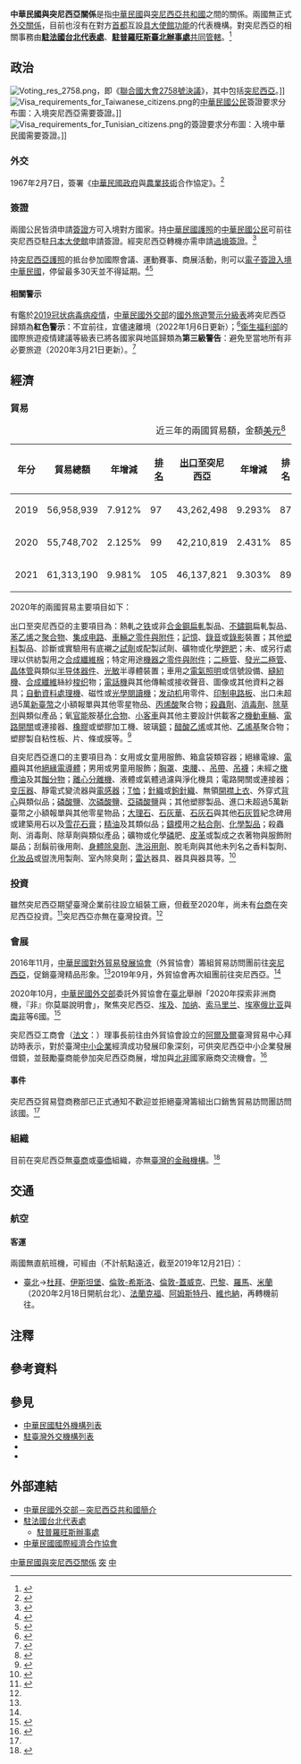 {{noteTA
|G1=Medicine
|1=zh-hans:中华民国与突尼斯关系; zh-hant:中華民國與突尼斯關係; zh-tw:中華民國與突尼西亞關係;
|2=zh-hans:突尼斯; zh-hant:突尼斯; zh-tw:突尼西亞;
|3=zh-hans:台; zh-hant:臺;
|4=zh-hans:印制电路板; zh-hant:印刷電路板;
|5=zh-hans:信息; zh-hant:資訊;
|6=zh-hans:塑料; zh-hant:塑料; zh-tw:塑膠;
|7=zh-hant:杜拜; zh-cn:迪拜; zh-sg:杜拜;
|8=zh-hant:伊斯坦堡; zh-cn:伊斯坦布尔; zh-sg:伊斯坦堡;
|9=zh-hans:希思罗; zh-hant:希斯路; zh-tw:希斯洛;
|10=zh-hans:盖特威克; zh-hant:格域; zh-tw:蓋威克;
|11=zh-hans:集成电路; zh-hant:集成電路; zh-tw:積體電路;
|12=zh-hans:引擎; zh-hant:引擎; zh-cn:发动机;
|13=zh-hans:马甲; zh-hant:背心;
}}

{{not|中突關係}}

{{Infobox Bilateral relations|中華民國與突尼西亞|ROC|TUN|filetype=png}}

'''中華民國與突尼西亞關係'''是指[[中華民國|中華民國]]與[[突尼西亞共和國|突尼西亞共和國]]之間的關係。兩國無正式[[外交#外交上的承認|外交關係]]，目前也沒有在對方[[首都|首都]]互設[[實質大使館|具大使館功能]]的代表機構。對突尼西亞的相關事務由'''[[駐法國台北代表處|駐法國台北代表處]]'''、'''[[駐普羅旺斯臺北辦事處|駐普羅旺斯臺北辦事處]]'''[[兼轄|共同管轄]]。<ref>{{Cite web |url = https://www.boca.gov.tw/sp-foof-countrycp-03-128-a5910-03-1.html |title = 駐館位置及聯絡方式 |publisher = [[中華民國外交部|中華民國外交部]] [[外交部領事事務局|領事事務局]] |access-date = 2017-12-26 |archive-date = 2020-11-05 |archive-url = https://web.archive.org/web/20201105171642/https://www.boca.gov.tw/sp-foof-countrycp-03-128-a5910-03-1.html }}</ref>

==政治==
[[File:Voting_res_2758.png|thumb]]，即《[[聯合國大會2758號決議|聯合國大會2758號決議]]》，其中包括[[突尼西亞|突尼西亞]]。]]
[[File:Visa_requirements_for_Taiwanese_citizens.png|thumb]]的[[中華民國國民|中華民國公民]]簽證要求分布圖：入境突尼西亞需要簽證。]]
[[File:Visa_requirements_for_Tunisian_citizens.png|thumb]]的{{link-en|突尼西亞人口|Demographics of Tunisia|突尼西亞公民}}簽證要求分布圖：入境中華民國需要簽證。]]
===外交===
{{see also|中華民國外交|{{link-en|突尼西亞外交|Foreign relations of Tunisia}}}}
1967年2月7日，簽署《[[中華民國政府|中華民國政府]]與{{link-en|突尼西亞政府|Politics of Tunisia|突尼西亞共和國政府}}[[農學|農業技術]]合作協定》。<ref>{{Cite web |url = https://no06.mofa.gov.tw/mofatreatys/Result.aspx?tysubject_c=&tysubject_e=&tysubject_o=&tycountry_c=%e7%aa%81%e5%b0%bc%e8%a5%bf%e4%ba%9e&tycountry_e=%e7%aa%81%e5%b0%bc%e8%a5%bf%e4%ba%9e&tyeffectivedate=&tyeffectivedateE=&tysigneddate=&tysigneddateE=&start=Y&tykeyword=&Order=Signing&tyclass= |title = 條約協定查詢系統 |publisher = 中華民國外交部}}</ref>

===簽證===
{{see also|中華民國簽證政策|中華民國公民簽證要求}}
{{see also|突尼西亞簽證政策|突尼西亞公民簽證要求}}
兩國公民皆須申請[[簽證|簽證]]方可入境對方國家。持[[中華民國護照|中華民國護照]]的[[中華民國國民|中華民國公民]]可前往突尼西亞駐[[日本|日本]][[外交代表機構#大使馆|大使館]]申請簽證。經突尼西亞轉機亦需申請[[過境簽證|過境簽證]]。<ref>{{Cite web |url = https://www.boca.gov.tw/sp-foof-countrycp-03-128-a5910-02-1.html |title = 簽證及入境須知 |publisher = 外交部領事事務局 |access-date = 2017-12-26 |archive-date = 2020-11-30 |archive-url = https://web.archive.org/web/20201130133005/https://www.boca.gov.tw/sp-foof-countrycp-03-128-a5910-02-1.html }}</ref>

持[[突尼西亞護照|突尼西亞護照]]的{{link-en|突尼西亞人口|Demographics of Tunisia|突尼西亞公民}}抵台參加國際會議、運動賽事、商展活動，則可以[[中華民國簽證政策#电子签证|電子簽證入境中華民國]]，停留最多30天並不得延期。<ref>{{Cite web |url = https://www.boca.gov.tw/cp-228-4488-8208a-1.html |title = 誰具備申請電子簽證的資格? |publisher = 外交部領事事務局 |access-date = 2018-12-15 |archive-date = 2018-12-09 |archive-url = https://web.archive.org/web/20181209124657/https://www.boca.gov.tw/cp-228-4488-8208a-1.html }}</ref><ref>{{Cite web|url = https://www.boca.gov.tw/cp-215-643-5e740-1.html|title = 我的電子簽證效期多久？|publisher = 外交部領事事務局|access-date = 2018-04-03|archive-date = 2018-03-27|archive-url = https://web.archive.org/web/20180327023606/https://www.boca.gov.tw/cp-215-643-5e740-1.html}}</ref>

====相關警示====
有鑑於[[2019冠状病毒病疫情|2019冠状病毒病疫情]]，[[中華民國外交部|中華民國外交部]]的[[國外旅遊警示分級表|國外旅遊警示分級表]]將突尼西亞歸類為'''紅色警示'''：不宜前往，宜儘速離境（2022年1月6日更新）；<ref>{{Cite web |url = https://www.boca.gov.tw/sp-trwa-list-1.html |title = 國外旅遊警示分級表 |publisher = 外交部領事事務局 |access-date = 2022-01-31 |archive-date = 2020-02-08 |archive-url = https://web.archive.org/web/20200208022958/https://www.boca.gov.tw/sp-trwa-list-1.html }}</ref>[[中華民國衛生福利部|衛生福利部]]的國際旅遊疫情建議等級表已將各國家與地區歸類為'''第三級警告'''：避免至當地所有非必要旅遊（2020年3月21日更新）。<ref>{{Cite web |url = https://www.cdc.gov.tw/CountryEpidLevel/GetPrescription/577?uacid=429 |title = 國際旅遊疫情建議等級 |publisher = [[中華民國衛生福利部|中華民國衛生福利部]]}}</ref>

==經濟==
{{see also|臺灣經濟|{{link-en|突尼西亞經濟|Economy of Tunisia}}}}
===貿易===
{|class=wikitable
|+近三年的兩國貿易額，金額[[美元|美元]]<ref>{{Cite web |url = https://cuswebo.trade.gov.tw/ |title = 中華民國進出口貿易統計 |publisher = [[中華民國經濟部|中華民國經濟部]] [[經濟部國際貿易局|國際貿易局]] |access-date = 2021-05-12 |archive-date = 2016-03-09 |archive-url = https://web.archive.org/web/20160309193715/http://cus93.trade.gov.tw/FSCI/ }}</ref>
!年分!!貿易總額!!年增減!![[世界政區索引|排名]]!![[出口贸易|出口]]至突尼西亞!!年增減!!排名!!自突尼西亞[[进口贸易|進口]]!!年增減!!排名
|-
| 2019 || 56,958,939 || {{decrease}}7.912% || 97 || 43,262,498 || {{decrease}}9.293% || 87 || 13,696,441 || {{decrease}}3.258% || 102
|-
| 2020 || 55,748,702 || {{decrease}}2.125% || 99 || 42,210,819 || {{decrease}}2.431% || 85 || 13,537,883 || {{decrease}}1.158% || 104
|-
| 2021 || 61,313,190 || {{increase}}9.981% || 105 || 46,137,821 || {{increase}}9.303% || 89 || 15,175,369 || {{increase}}12.096% || 105
|}

2020年的兩國貿易主要項目如下：

出口至突尼西亞的主要項目為：熱軋之[[铁|铁]]或非[[合金鋼|合金鋼]][[轧制|扁軋]]製品、[[不鏽鋼|不鏽鋼]]扁軋製品、[[苯乙烯|苯乙烯]]之[[聚合物|聚合物]]、[[集成电路|集成电路]]、[[汽車零組件列表|車輛之零件與附件]]；[[記憶體|記憶]]、[[錄音|錄音]]或[[攝錄|錄影]]裝置；其他[[塑料|塑料]]製品、診斷或實驗用有底襯之[[化学试剂|試劑]]或配製試劑、礦物或化學[[草木灰|鉀肥]]；未{{link-en|梳理|Carding|初梳}}、{{link-en|精梳|Combing}}或另行處理以供紡製用之[[合成纖維|合成纖維]][[棉花|棉]]；特定用途[[机械零件|機器之零件與附件]]；[[二極管|二極管]]、[[發光二極管|發光二極管]]、[[晶体管|晶体管]]與類似[[半导体器件|半导体器件]]、[[光敏电阻|光敏]]半導體裝置；車用之[[汽车灯|電氣照明]]或信號設備、[[縫紉機|縫紉機]]、[[合成纖維|合成纖維]]絲紗[[梭织|梭织]]物；[[电话|電話機]]與其他傳輸或接收聲音、圖像或其他資料之器具；[[自動資料收集|自動資料處理機]]、磁性或[[光學閱讀器|光學閱讀機]]；[[发动机|发动机]]用零件、[[印制电路板|印制电路板]]、出口未超過5萬[[新臺幣|新臺幣]]之小額報單與其他零星物品、[[丙烯酸|丙烯酸]]聚合物；[[殺蟲劑|殺蟲劑]]、[[消毒|消毒劑]]、[[除草剂|除草剂]]與類似產品；氧[[官能团|官能]]胺基[[化合物|化合物]]、[[轿车|小客車]]與其他主要設計供載客之[[機動車輛|機動車輛]]、[[電子開關|電路開關]]或連接器、[[橡膠|橡膠]]或塑膠加工機、玻璃[[鏡|鏡]]；[[乙酸乙烯酯|醋酸乙烯]]或其他{{link-en|乙烯酯|Vinyl ester}}、[[乙烯基|乙烯基]]聚合物；塑膠製自粘性板、片、條或膜等。<ref>{{Cite web |url = https://www.taitraesource.com/default.asp |title = 近二年我國對當地出口主要產品 |publisher = [[中華民國對外貿易發展協會|中華民國對外貿易發展協會]] |access-date = 2021-10-24 |archive-date = 2007-06-02 |archive-url = https://web.archive.org/web/20070602030647/http://www.taitraesource.com/total01.asp }}</ref>

自突尼西亞進口的主要項目為：女用或女童用服飾、箱盒袋類容器；絕緣電線、[[電纜|電纜]]與其他[[絕緣體|絕緣電導體]]；男用或男童用服飾；[[胸罩|胸罩]]、[[束腹|束腰]]、{{Link-en|緊身褡|Girdle}}、[[吊帶|吊帶]]、[[吊襪帶|吊襪]]；未經{{link-en|化学修飾|Chemical modification|化學改質}}之[[橄欖油|橄欖油]]及其[[蒸馏|餾分物]]；[[離心機|離心分離機]]、液體或氣體過濾與淨化機具；電路開關或連接器；[[变压器|变压器]]、靜電式變流器與[[电感元件|電感器]]；[[T恤|T恤]]；[[編織|針織]]或[[鉤針|鉤針織]]{{link-en|套頭衫|Jersey (clothing)}}、無領[[開襟衫|開襟上衣]]、外穿式[[馬甲_(西式外套)|背心]]與類似品；[[磷酸鹽|磷酸鹽]]、[[次磷酸钠|次磷酸鹽]]、[[:Category:亚磷酸盐|亞磷酸鹽]]與{{link-en|聚磷酸鹽|Polyphosphate}}；其他塑膠製品、進口未超過5萬新臺幣之小額報單與其他零星物品；[[大理石|大理石]]、[[石灰華|石灰華]]、[[石灰岩|石灰石]]與其他[[碳酸鈣|石灰質]]紀念碑用或建築用石以及[[雪花石膏|雪花石膏]]；[[精油|精油]]及其類似品；[[鑄造|鑄模]]用之[[黏合剂|粘合劑]]、[[化学物质列表|化學製品]]；殺蟲劑、消毒劑、除草劑與類似產品；礦物或化學[[磷|磷]]肥、[[皮革|皮革]]或{{link-en|黏合皮革|Bonded leather|組合皮}}製成之衣著物與服飾附屬品；刮鬍前後用劑、[[體香劑|身體除臭劑]]、[[沐浴乳|洗浴用劑]]、脫毛劑與其他未列名之香料製劑、[[化妝品|化妝品]]或盥洗用製劑、室內除臭劑；[[雷达|雷达]]器具、{{link-en|無線電導航|Radio navigation}}器具與{{link-en|無線電遙控|Radio control|遙控}}器具等。<ref>{{Cite web |url = https://www.taitraesource.com/default.asp |title = 近二年我國自當地進口主要產品 |publisher = 中華民國對外貿易發展協會 |access-date = 2021-10-24 |archive-date = 2007-06-02 |archive-url = https://web.archive.org/web/20070602030647/http://www.taitraesource.com/total01.asp }}</ref>

===投資===
雖然突尼西亞期望臺灣企業前往設立組裝工廠，但截至2020年，尚未有[[台灣商人|台商]]在突尼西亞投資。<ref>{{Cite web |url = https://www.taitraesource.com/default.asp |title = 投資環境分析 |publisher = 中華民國對外貿易發展協會 |accessdate = 2015-11-30 |archive-date = 2015-09-17 |archive-url = https://web.archive.org/web/20150917081855/http://www.taitraesource.com/default.asp |dead-url = no }}</ref>突尼西亞亦無在臺灣投資。<ref name="突尼西亞國家檔"/>

===會展===
2016年11月，[[中華民國對外貿易發展協會|中華民國對外貿易發展協會]]（外貿協會）籌組貿易訪問團前往[[突尼西亞|突尼西亞]]，促銷臺灣精品形象。<ref name="突尼西亞國家檔"/>2019年9月，外貿協會再次組團前往突尼西亞。<ref name="與我國經貿關係"/>

2020年10月，[[中華民國外交部|中華民國外交部]]委託外貿協會在[[臺北市|臺北]]舉辦「2020年探索非洲商機，『非』你莫屬說明會」，聚焦突尼西亞、[[埃及|埃及]]、[[加纳|加纳]]、[[索马里兰|索马里兰]]、[[埃塞俄比亚|埃塞俄比亚]]與[[南非|南非]]等6國。<ref name="突尼西亞國家檔">{{Cite web |url = https://www.trade.gov.tw/Files/PageFile/725668/%E7%AA%81%E5%B0%BC%E8%A5%BF%E4%BA%9E%E5%9C%8B%E5%AE%B6%E6%AA%94.pdf |author = 雙二組第三科 |date = 2021年5月20日 |title = 突尼西亞國家檔 |publisher = 經濟部國際貿易局 |deadurl= no |archiveurl = https://web.archive.org/web/20211024190858/https://www.trade.gov.tw/Files/PageFile/725668/%E7%AA%81%E5%B0%BC%E8%A5%BF%E4%BA%9E%E5%9C%8B%E5%AE%B6%E6%AA%94.pdf |archivedate = 2021年10月24日}}</ref>

突尼西亞工商會（[[法文|法文]]：{{lang|fr|Chambre de Commerce et de l'Industrie de Tunis}}）理事長前往由外貿協會設立的[[阿爾及爾|阿爾及爾]]臺灣貿易中心拜訪時表示，對於臺灣[[中小型企業|中小企業]]經濟成功發展印象深刻，可供突尼西亞中小企業發展借鏡，並鼓勵臺商能參加突尼西亞商展，增加與[[北非|北非]]國家廠商交流機會。<ref name="與我國經貿關係">{{Cite web |url = https://www.taitraesource.com/default.asp |title = 與我國經貿關係 |publisher = 中華民國對外貿易發展協會 |access-date = 2021-10-24 |archive-date = 2007-06-02 |archive-url = https://web.archive.org/web/20070602030647/http://www.taitraesource.com/total01.asp }}</ref>

====事件====
突尼西亞貿易暨商務部已正式通知不歡迎並拒絕臺灣籌組出口銷售貿易訪問團訪問該國。<ref name="與我國經貿關係"/>

===組織===
目前在突尼西亞無[[台灣商人|臺商]]或[[臺灣裔|臺僑]]組織，亦無[[中華民國金融機構列表|臺灣的金融機構]]。<ref>{{Cite web |url = https://www.taitraesource.com/default.asp |title = 國家基本資料表 |publisher = 中華民國對外貿易發展協會 |access-date = 2021-10-24 |archive-date = 2007-06-02 |archive-url = https://web.archive.org/web/20070602030647/http://www.taitraesource.com/total01.asp }}</ref>

==交通==
{{see also|臺灣交通|突尼西亞交通}}
===航空===
<!-- 參考自中文、英文維基相關條目 -->
====客運====
兩國無直航班機，可經由（不計航點遠近，截至2019年12月21日{{noteTag|有鑑於[[2019冠状病毒病疫情|2019冠状病毒病疫情]]影響，暫停更新。}}）：

*[[臺灣桃園國際機場|臺北]]→[[杜拜國際機場|杜拜]]、[[伊斯坦堡機場|伊斯坦堡]]、[[倫敦希斯洛機場|倫敦-希斯洛]]、[[蓋威克機場|倫敦-蓋威克]]、[[戴高樂國際機場|巴黎]]、[[羅馬-菲烏米奇諾機場|羅馬]]、[[米蘭-馬爾彭薩機場|米蘭]]（2020年2月18日開航台北）、[[法蘭克福國際機場|法蘭克福]]、[[阿姆斯特丹史基浦機場|阿姆斯特丹]]、[[維也納國際機場|維也納]]，再轉機前往{{link-en|突尼西亞機場列表|List of airports in Tunisia|突尼西亞的國際機場}}。

==注釋==
{{noteFoot}}

==參考資料==
{{reflist|2}}

==參見==
{{Portal box|國際關係|中華民國|突尼西亞|非洲|image2=Flag of the Republic of China.svg|image3=Flag of Tunisia.svg}}
*[[中華民國駐外機構列表|中華民國駐外機構列表]]
*[[駐臺灣外交機構列表|駐臺灣外交機構列表]]
*{{link-en|突尼西亞駐外機構列表|List of diplomatic missions of Tunisia}}
*{{link-en|駐突尼西亞外交機構列表|List of diplomatic missions in Tunisia}}

==外部連結==
*[https://www.mofa.gov.tw/CountryInfo.aspx?CASN=2&n=163&sms=33&s=43 中華民國外交部－突尼西亞共和國簡介]
*[http://www.taiwanembassy.org/FR/mp.asp?mp=121 駐法國台北代表處]
**[https://www.roc-taiwan.org/frprv/index.html 駐普羅旺斯辦事處]
*[http://www.cieca.org.tw/style/frame/m9/faq.asp?lang=1&customer_id=2998&content_set=color_1&name_id=151617&Directory_ID=3223 中華民國國際經濟合作協會]

{{中華民國與突尼西亞關係}}
{{中華民國外交}}
{{突尼西亞外交}}

[[Category:中華民國與突尼西亞關係|]]
[[Category:中華民國雙邊關係|突]]
[[Category:突尼西亞雙邊關係|中]]